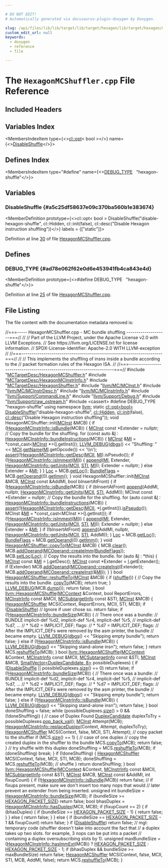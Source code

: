 ```yaml
---

# DO NOT EDIT!
# Automatically generated via docusaurus-plugin-doxygen by Doxygen.

slug: /api/files/lib/lib/target/lib/target/hexagon/lib/target/hexagon/mctargetdesc/hexagonmcshuffler-cpp
custom_edit_url: null
keywords:
  - doxygen
  - reference
  - file

---
```





# The `HexagonMCShuffler.cpp` File Reference

<DoxygenPage pluginConfig={pluginConfig}>



## Included Headers

<IncludesList>
<IncludesListItem
  filePath="MCTargetDesc/HexagonMCShuffler.h"
  permalink="/docs/api/files/lib/lib/target/lib/target/hexagon/lib/target/hexagon/mctargetdesc/hexagonmcshuffler-h"
  isLocal="true" />
<IncludesListItem
  filePath="MCTargetDesc/HexagonMCInstrInfo.h"
  permalink="/docs/api/files/lib/lib/target/lib/target/hexagon/lib/target/hexagon/mctargetdesc/hexagonmcinstrinfo-h"
  isLocal="true" />
<IncludesListItem
  filePath="MCTargetDesc/HexagonShuffler.h"
  permalink="/docs/api/files/lib/lib/target/lib/target/hexagon/lib/target/hexagon/mctargetdesc/hexagonshuffler-h"
  isLocal="true" />
<IncludesListItem
  filePath="llvm/MC/MCInst.h"
  permalink="/docs/api/files/include/include/llvm/include/llvm/mc/mcinst-h"
  isLocal="true" />
<IncludesListItem
  filePath="llvm/MC/MCInstrDesc.h"
  permalink="/docs/api/files/include/include/llvm/include/llvm/mc/mcinstrdesc-h"
  isLocal="true" />
<IncludesListItem
  filePath="llvm/MC/MCInstrInfo.h"
  permalink="/docs/api/files/include/include/llvm/include/llvm/mc/mcinstrinfo-h"
  isLocal="true" />
<IncludesListItem
  filePath="llvm/Support/CommandLine.h"
  permalink="/docs/api/files/include/include/llvm/include/llvm/support/commandline-h"
  isLocal="true" />
<IncludesListItem
  filePath="llvm/Support/Debug.h"
  permalink="/docs/api/files/include/include/llvm/include/llvm/support/debug-h"
  isLocal="true" />
<IncludesListItem
  filePath="llvm/Support/raw_ostream.h"
  permalink="/docs/api/files/include/include/llvm/include/llvm/support/raw-ostream-h"
  isLocal="true" />
<IncludesListItem
  filePath="cassert"
  permalink=""
  isLocal="false" />
</IncludesList>

## Variables Index

<MembersIndex>

<MembersIndexItem
  type={<><a href="/docs/api/classes/llvm/cl/opt">cl::opt</a>&lt; bool &gt;</>}
  name={<><a href="#a5c25df58637e09c370ba560b1e383674">DisableShuffle</a></>}>
</MembersIndexItem>

</MembersIndex>

## Defines Index

<MembersIndex>

<MembersIndexItem
  type="#define"
  name={<><a href="#ad78e062f62e0d6e453941fb4ca843e4d">DEBUG&#95;TYPE</a>&nbsp;&nbsp;&nbsp;&quot;hexagon-shuffle&quot;</>}>
</MembersIndexItem>

</MembersIndex>


<SectionDefinition>

## Variables

### DisableShuffle {#a5c25df58637e09c370ba560b1e383674}

<MemberDefinition
  prototype={<>cl::opt&lt; bool &gt; DisableShuffle(&quot;disable-hexagon-shuffle&quot;, cl::Hidden, cl::init(false), cl::desc(&quot;Disable Hexagon instruction shuffling&quot;))</>}
  labels = {["static"]}>

Definition at line <a href="#l00030">30</a> of file <a href="/docs/api/files/lib/lib/target/lib/target/hexagon/lib/target/hexagon/mctargetdesc/hexagonmcshuffler-cpp">HexagonMCShuffler.cpp</a>.
</MemberDefinition>

</SectionDefinition>

<SectionDefinition>

## Defines

### DEBUG&#95;TYPE {#ad78e062f62e0d6e453941fb4ca843e4d}

<MemberDefinition
  prototype={<>#define DEBUG&#95;TYPE&nbsp;&nbsp;&nbsp;&quot;hexagon-shuffle&quot;</>}>

Definition at line <a href="#l00025">25</a> of file <a href="/docs/api/files/lib/lib/target/lib/target/hexagon/lib/target/hexagon/mctargetdesc/hexagonmcshuffler-cpp">HexagonMCShuffler.cpp</a>.
</MemberDefinition>

</SectionDefinition>

## File Listing

The file content with the documentation metadata removed is:

<ProgramListing>

<Link id="l00001" /><CodeLine lineNumber="1"><Highlight kind="comment">//===----- HexagonMCShuffler.cpp - MC bundle shuffling --------------------===//</Highlight><Highlight kind="normal"></Highlight></CodeLine>
<Link id="l00002" /><CodeLine lineNumber="2"><Highlight kind="normal"></Highlight><Highlight kind="comment">//</Highlight><Highlight kind="normal"></Highlight></CodeLine>
<Link id="l00003" /><CodeLine lineNumber="3"><Highlight kind="normal"></Highlight><Highlight kind="comment">// Part of the LLVM Project, under the Apache License v2.0 with LLVM Exceptions.</Highlight><Highlight kind="normal"></Highlight></CodeLine>
<Link id="l00004" /><CodeLine lineNumber="4"><Highlight kind="normal"></Highlight><Highlight kind="comment">// See https://llvm.org/LICENSE.txt for license information.</Highlight><Highlight kind="normal"></Highlight></CodeLine>
<Link id="l00005" /><CodeLine lineNumber="5"><Highlight kind="normal"></Highlight><Highlight kind="comment">// SPDX-License-Identifier: Apache-2.0 WITH LLVM-exception</Highlight><Highlight kind="normal"></Highlight></CodeLine>
<Link id="l00006" /><CodeLine lineNumber="6"><Highlight kind="normal"></Highlight><Highlight kind="comment">//</Highlight><Highlight kind="normal"></Highlight></CodeLine>
<Link id="l00007" /><CodeLine lineNumber="7"><Highlight kind="normal"></Highlight><Highlight kind="comment">//===----------------------------------------------------------------------===//</Highlight><Highlight kind="normal"></Highlight></CodeLine>
<Link id="l00008" /><CodeLine lineNumber="8"><Highlight kind="normal"></Highlight><Highlight kind="comment">//</Highlight><Highlight kind="normal"></Highlight></CodeLine>
<Link id="l00009" /><CodeLine lineNumber="9"><Highlight kind="normal"></Highlight><Highlight kind="comment">// This implements the shuffling of insns inside a bundle according to the</Highlight><Highlight kind="normal"></Highlight></CodeLine>
<Link id="l00010" /><CodeLine lineNumber="10"><Highlight kind="normal"></Highlight><Highlight kind="comment">// packet formation rules of the Hexagon ISA.</Highlight><Highlight kind="normal"></Highlight></CodeLine>
<Link id="l00011" /><CodeLine lineNumber="11"><Highlight kind="normal"></Highlight><Highlight kind="comment">//</Highlight><Highlight kind="normal"></Highlight></CodeLine>
<Link id="l00012" /><CodeLine lineNumber="12"><Highlight kind="normal"></Highlight><Highlight kind="comment">//===----------------------------------------------------------------------===//</Highlight><Highlight kind="normal"></Highlight></CodeLine>
<Link id="l00013" /><CodeLine lineNumber="13"><Highlight kind="normal"></Highlight></CodeLine>
<Link id="l00014" /><CodeLine lineNumber="14"><Highlight kind="normal"></Highlight><Highlight kind="preprocessor">#include &quot;<a href="/docs/api/files/lib/lib/target/lib/target/hexagon/lib/target/hexagon/mctargetdesc/hexagonmcshuffler-h">MCTargetDesc/HexagonMCShuffler.h</a>&quot;</Highlight><Highlight kind="normal"></Highlight></CodeLine>
<Link id="l00015" /><CodeLine lineNumber="15"><Highlight kind="normal"></Highlight><Highlight kind="preprocessor">#include &quot;<a href="/docs/api/files/lib/lib/target/lib/target/hexagon/lib/target/hexagon/mctargetdesc/hexagonmcinstrinfo-h">MCTargetDesc/HexagonMCInstrInfo.h</a>&quot;</Highlight><Highlight kind="normal"></Highlight></CodeLine>
<Link id="l00016" /><CodeLine lineNumber="16"><Highlight kind="normal"></Highlight><Highlight kind="preprocessor">#include &quot;<a href="/docs/api/files/lib/lib/target/lib/target/hexagon/lib/target/hexagon/mctargetdesc/hexagonshuffler-h">MCTargetDesc/HexagonShuffler.h</a>&quot;</Highlight><Highlight kind="normal"></Highlight></CodeLine>
<Link id="l00017" /><CodeLine lineNumber="17"><Highlight kind="normal"></Highlight><Highlight kind="preprocessor">#include &quot;<a href="/docs/api/files/include/include/llvm/include/llvm/mc/mcinst-h">llvm/MC/MCInst.h</a>&quot;</Highlight><Highlight kind="normal"></Highlight></CodeLine>
<Link id="l00018" /><CodeLine lineNumber="18"><Highlight kind="normal"></Highlight><Highlight kind="preprocessor">#include &quot;<a href="/docs/api/files/include/include/llvm/include/llvm/mc/mcinstrdesc-h">llvm/MC/MCInstrDesc.h</a>&quot;</Highlight><Highlight kind="normal"></Highlight></CodeLine>
<Link id="l00019" /><CodeLine lineNumber="19"><Highlight kind="normal"></Highlight><Highlight kind="preprocessor">#include &quot;<a href="/docs/api/files/include/include/llvm/include/llvm/mc/mcinstrinfo-h">llvm/MC/MCInstrInfo.h</a>&quot;</Highlight><Highlight kind="normal"></Highlight></CodeLine>
<Link id="l00020" /><CodeLine lineNumber="20"><Highlight kind="normal"></Highlight><Highlight kind="preprocessor">#include &quot;<a href="/docs/api/files/include/include/llvm/include/llvm/support/commandline-h">llvm/Support/CommandLine.h</a>&quot;</Highlight><Highlight kind="normal"></Highlight></CodeLine>
<Link id="l00021" /><CodeLine lineNumber="21"><Highlight kind="normal"></Highlight><Highlight kind="preprocessor">#include &quot;<a href="/docs/api/files/include/include/llvm/include/llvm/support/debug-h">llvm/Support/Debug.h</a>&quot;</Highlight><Highlight kind="normal"></Highlight></CodeLine>
<Link id="l00022" /><CodeLine lineNumber="22"><Highlight kind="normal"></Highlight><Highlight kind="preprocessor">#include &quot;<a href="/docs/api/files/include/include/llvm/include/llvm/support/raw-ostream-h">llvm/Support/raw&#95;ostream.h</a>&quot;</Highlight><Highlight kind="normal"></Highlight></CodeLine>
<Link id="l00023" /><CodeLine lineNumber="23"><Highlight kind="normal"></Highlight><Highlight kind="preprocessor">#include &lt;cassert&gt;</Highlight><Highlight kind="normal"></Highlight></CodeLine>
<Link id="l00024" /><CodeLine lineNumber="24"><Highlight kind="normal"></Highlight></CodeLine>
<Link id="l00025" /><CodeLine lineNumber="25" lineLink="#ad78e062f62e0d6e453941fb4ca843e4d"><Highlight kind="normal"></Highlight><Highlight kind="preprocessor">#define DEBUG&#95;TYPE &quot;hexagon-shuffle&quot;</Highlight><Highlight kind="normal"></Highlight></CodeLine>
<Link id="l00026" /><CodeLine lineNumber="26"><Highlight kind="normal"></Highlight></CodeLine>
<Link id="l00027" /><CodeLine lineNumber="27"><Highlight kind="normal"></Highlight><Highlight kind="keyword">using namespace </Highlight><Highlight kind="normal"><a href="/docs/api/namespaces/llvm">llvm</a>;</Highlight></CodeLine>
<Link id="l00028" /><CodeLine lineNumber="28"><Highlight kind="normal"></Highlight></CodeLine>
<Link id="l00029" /><CodeLine lineNumber="29"><Highlight kind="normal"></Highlight><Highlight kind="keyword">static</Highlight><Highlight kind="normal"> <a href="/docs/api/classes/llvm/cl/opt">cl::opt&lt;bool&gt;</a></Highlight></CodeLine>
<Link id="l00030" /><CodeLine lineNumber="30" lineLink="#a5c25df58637e09c370ba560b1e383674"><Highlight kind="normal">    <a href="#a5c25df58637e09c370ba560b1e383674">DisableShuffle</a>(</Highlight><Highlight kind="stringliteral">&quot;disable-hexagon-shuffle&quot;</Highlight><Highlight kind="normal">, <a href="/docs/api/namespaces/llvm/cl/#a68075925a54790e71ca790e1d4f21a40a263ac008d8d31f13ce460395fc4cf7e6">cl::Hidden</a>, <a href="/docs/api/namespaces/llvm/cl/#ac12e6a8f3a1b511f0dee2ed6de0ae806">cl::init</a>(</Highlight><Highlight kind="keyword">false</Highlight><Highlight kind="normal">),</Highlight></CodeLine>
<Link id="l00031" /><CodeLine lineNumber="31"><Highlight kind="normal">                   <a href="/docs/api/structs/llvm/cl/desc">cl::desc</a>(</Highlight><Highlight kind="stringliteral">&quot;Disable Hexagon instruction shuffling&quot;</Highlight><Highlight kind="normal">));</Highlight></CodeLine>
<Link id="l00032" /><CodeLine lineNumber="32"><Highlight kind="normal"></Highlight></CodeLine>
<Link id="l00033" /><CodeLine lineNumber="33"><Highlight kind="normal"></Highlight><Highlight kind="keywordtype">void</Highlight><Highlight kind="normal"> HexagonMCShuffler::init(<a href="/docs/api/classes/llvm/mcinst">MCInst</a> &amp;MCB) &#123;</Highlight></CodeLine>
<Link id="l00034" /><CodeLine lineNumber="34"><Highlight kind="normal">  </Highlight><Highlight kind="keywordflow">if</Highlight><Highlight kind="normal"> (<a href="/docs/api/namespaces/llvm/hexagonmcinstrinfo/#a69d33e060c5b0bbfe0f8a2cbeb71f598">HexagonMCInstrInfo::isBundle</a>(MCB)) &#123;</Highlight></CodeLine>
<Link id="l00035" /><CodeLine lineNumber="35"><Highlight kind="normal">    <a href="/docs/api/classes/llvm/mcinst">MCInst</a> </Highlight><Highlight kind="keyword">const</Highlight><Highlight kind="normal"> &#42;Extender = </Highlight><Highlight kind="keyword">nullptr</Highlight><Highlight kind="normal">;</Highlight></CodeLine>
<Link id="l00036" /><CodeLine lineNumber="36"><Highlight kind="normal">    </Highlight><Highlight kind="comment">// Copy the bundle for the shuffling.</Highlight><Highlight kind="normal"></Highlight></CodeLine>
<Link id="l00037" /><CodeLine lineNumber="37"><Highlight kind="normal">    </Highlight><Highlight kind="keywordflow">for</Highlight><Highlight kind="normal"> (</Highlight><Highlight kind="keyword">const</Highlight><Highlight kind="normal"> </Highlight><Highlight kind="keyword">auto</Highlight><Highlight kind="normal"> &amp;<a href="/docs/api/files/lib/lib/support/md5-cpp/#ac0eafdc9ee161b71e7af98af736952fd">I</a> : <a href="/docs/api/namespaces/llvm/hexagonmcinstrinfo/#a607343a05725b53e0d5bd85a4a44586e">HexagonMCInstrInfo::bundleInstructions</a>(MCB)) &#123;</Highlight></CodeLine>
<Link id="l00038" /><CodeLine lineNumber="38"><Highlight kind="normal">      <a href="/docs/api/classes/llvm/mcinst">MCInst</a> &amp;<a href="/docs/api/files/lib/lib/codegen/lib/codegen/globalisel/irtranslator-cpp/#abe44dfdea65b4f7e11e0a608ab708b76">MI</a> = &#42;</Highlight><Highlight kind="keyword">const&#95;cast&lt;</Highlight><Highlight kind="normal"><a href="/docs/api/classes/llvm/mcinst">MCInst</a> &#42;</Highlight><Highlight kind="keyword">&gt;</Highlight><Highlight kind="normal">(<a href="/docs/api/files/lib/lib/support/md5-cpp/#ac0eafdc9ee161b71e7af98af736952fd">I</a>.getInst());</Highlight></CodeLine>
<Link id="l00039" /><CodeLine lineNumber="39"><Highlight kind="normal">      <a href="/docs/api/files/include/include/llvm/include/llvm/support/debug-h/#a196897517069dda1bdb549e24468f7d7">LLVM&#95;DEBUG</a>(<a href="/docs/api/namespaces/llvm/#a7c46c742c31be54870e2038048e6b391">dbgs</a>() &lt;&lt; </Highlight><Highlight kind="stringliteral">&quot;Shuffling: &quot;</Highlight><Highlight kind="normal"> &lt;&lt; <a href="/docs/api/classes/llvm/hexagonshuffler/#ac5472a417eff2e300c9e8f08bdee1297">MCII</a>.<a href="/docs/api/classes/llvm/mcinstrinfo/#abdbb44946a6951b5d90dd5313023156f">getName</a>(<a href="/docs/api/files/lib/lib/codegen/lib/codegen/globalisel/irtranslator-cpp/#abe44dfdea65b4f7e11e0a608ab708b76">MI</a>.getOpcode())</Highlight></CodeLine>
<Link id="l00040" /><CodeLine lineNumber="40"><Highlight kind="normal">                        &lt;&lt; </Highlight><Highlight kind="charliteral">&#39;\\n&#39;</Highlight><Highlight kind="normal">);</Highlight></CodeLine>
<Link id="l00041" /><CodeLine lineNumber="41"><Highlight kind="normal">      <a href="/docs/api/files/lib/lib/target/lib/target/amdgpu/silowercontrolflow-cpp/#a4868c5d81c5ccc98c47aeab6244346a0">assert</a>(!<a href="/docs/api/namespaces/llvm/hexagonmcinstrinfo/#a5d6d2c647044122707e6ebc1f62f7c67">HexagonMCInstrInfo::getDesc</a>(<a href="/docs/api/classes/llvm/hexagonshuffler/#ac5472a417eff2e300c9e8f08bdee1297">MCII</a>, <a href="/docs/api/files/lib/lib/codegen/lib/codegen/globalisel/irtranslator-cpp/#abe44dfdea65b4f7e11e0a608ab708b76">MI</a>).isPseudo());</Highlight></CodeLine>
<Link id="l00042" /><CodeLine lineNumber="42"><Highlight kind="normal"></Highlight></CodeLine>
<Link id="l00043" /><CodeLine lineNumber="43"><Highlight kind="normal">      </Highlight><Highlight kind="keywordflow">if</Highlight><Highlight kind="normal"> (!<a href="/docs/api/namespaces/llvm/hexagonmcinstrinfo/#a95c527167756007a3fb2ab49ec4b2c6d">HexagonMCInstrInfo::isImmext</a>(<a href="/docs/api/files/lib/lib/codegen/lib/codegen/globalisel/irtranslator-cpp/#abe44dfdea65b4f7e11e0a608ab708b76">MI</a>)) &#123;</Highlight></CodeLine>
<Link id="l00044" /><CodeLine lineNumber="44"><Highlight kind="normal">        <a href="/docs/api/classes/llvm/hexagonshuffler/#abcc1832a977723198b2dd224e9d65efa">append</a>(<a href="/docs/api/files/lib/lib/codegen/lib/codegen/globalisel/irtranslator-cpp/#abe44dfdea65b4f7e11e0a608ab708b76">MI</a>, Extender, <a href="/docs/api/namespaces/llvm/hexagonmcinstrinfo/#a9211aa0b9d52257601df75d2818dab7c">HexagonMCInstrInfo::getUnits</a>(<a href="/docs/api/classes/llvm/hexagonshuffler/#ac5472a417eff2e300c9e8f08bdee1297">MCII</a>, <a href="/docs/api/classes/llvm/hexagonshuffler/#ab93a83f6136cca7d527d21196676ccc4">STI</a>, <a href="/docs/api/files/lib/lib/codegen/lib/codegen/globalisel/irtranslator-cpp/#abe44dfdea65b4f7e11e0a608ab708b76">MI</a>));</Highlight></CodeLine>
<Link id="l00045" /><CodeLine lineNumber="45"><Highlight kind="normal">        Extender = </Highlight><Highlight kind="keyword">nullptr</Highlight><Highlight kind="normal">;</Highlight></CodeLine>
<Link id="l00046" /><CodeLine lineNumber="46"><Highlight kind="normal">      &#125; </Highlight><Highlight kind="keywordflow">else</Highlight><Highlight kind="normal"></Highlight></CodeLine>
<Link id="l00047" /><CodeLine lineNumber="47"><Highlight kind="normal">        Extender = &amp;<a href="/docs/api/files/lib/lib/codegen/lib/codegen/globalisel/irtranslator-cpp/#abe44dfdea65b4f7e11e0a608ab708b76">MI</a>;</Highlight></CodeLine>
<Link id="l00048" /><CodeLine lineNumber="48"><Highlight kind="normal">    &#125;</Highlight></CodeLine>
<Link id="l00049" /><CodeLine lineNumber="49"><Highlight kind="normal">  &#125;</Highlight></CodeLine>
<Link id="l00050" /><CodeLine lineNumber="50"><Highlight kind="normal"></Highlight></CodeLine>
<Link id="l00051" /><CodeLine lineNumber="51"><Highlight kind="normal">  <a href="/docs/api/classes/llvm/hexagonshuffler/#afb6e75791bd7cfb1b0b26c7a5cc20527">Loc</a> = MCB.<a href="/docs/api/classes/llvm/mcinst/#a40c7fb73978096ed317dd71fb8a84cf4">getLoc</a>();</Highlight></CodeLine>
<Link id="l00052" /><CodeLine lineNumber="52"><Highlight kind="normal">  <a href="/docs/api/classes/llvm/hexagonshuffler/#aa287ac3a1615e464dacff4aba682d34f">BundleFlags</a> = MCB.<a href="/docs/api/classes/llvm/mcinst/#aef5de3ac30fe221c5b4e702574ab46a9">getOperand</a>(0).<a href="/docs/api/classes/llvm/mcoperand/#a4509c43893edc940979f690c468664c1">getImm</a>();</Highlight></CodeLine>
<Link id="l00053" /><CodeLine lineNumber="53"><Highlight kind="normal">&#125;</Highlight></CodeLine>
<Link id="l00054" /><CodeLine lineNumber="54"><Highlight kind="normal"></Highlight></CodeLine>
<Link id="l00055" /><CodeLine lineNumber="55"><Highlight kind="normal"></Highlight><Highlight kind="keywordtype">void</Highlight><Highlight kind="normal"> HexagonMCShuffler::init(<a href="/docs/api/classes/llvm/mcinst">MCInst</a> &amp;MCB, <a href="/docs/api/classes/llvm/mcinst">MCInst</a> </Highlight><Highlight kind="keyword">const</Highlight><Highlight kind="normal"> &amp;AddMI,</Highlight></CodeLine>
<Link id="l00056" /><CodeLine lineNumber="56"><Highlight kind="normal">                             </Highlight><Highlight kind="keywordtype">bool</Highlight><Highlight kind="normal"> bInsertAtFront) &#123;</Highlight></CodeLine>
<Link id="l00057" /><CodeLine lineNumber="57"><Highlight kind="normal">  </Highlight><Highlight kind="keywordflow">if</Highlight><Highlight kind="normal"> (<a href="/docs/api/namespaces/llvm/hexagonmcinstrinfo/#a69d33e060c5b0bbfe0f8a2cbeb71f598">HexagonMCInstrInfo::isBundle</a>(MCB)) &#123;</Highlight></CodeLine>
<Link id="l00058" /><CodeLine lineNumber="58"><Highlight kind="normal">    </Highlight><Highlight kind="keywordflow">if</Highlight><Highlight kind="normal"> (bInsertAtFront)</Highlight></CodeLine>
<Link id="l00059" /><CodeLine lineNumber="59"><Highlight kind="normal">      <a href="/docs/api/classes/llvm/hexagonshuffler/#abcc1832a977723198b2dd224e9d65efa">append</a>(AddMI, </Highlight><Highlight kind="keyword">nullptr</Highlight><Highlight kind="normal">, <a href="/docs/api/namespaces/llvm/hexagonmcinstrinfo/#a9211aa0b9d52257601df75d2818dab7c">HexagonMCInstrInfo::getUnits</a>(<a href="/docs/api/classes/llvm/hexagonshuffler/#ac5472a417eff2e300c9e8f08bdee1297">MCII</a>, <a href="/docs/api/classes/llvm/hexagonshuffler/#ab93a83f6136cca7d527d21196676ccc4">STI</a>, AddMI));</Highlight></CodeLine>
<Link id="l00060" /><CodeLine lineNumber="60"><Highlight kind="normal">    MCInst </Highlight><Highlight kind="keyword">const</Highlight><Highlight kind="normal"> &#42;Extender = </Highlight><Highlight kind="keyword">nullptr</Highlight><Highlight kind="normal">;</Highlight></CodeLine>
<Link id="l00061" /><CodeLine lineNumber="61"><Highlight kind="normal">    </Highlight><Highlight kind="comment">// Copy the bundle for the shuffling.</Highlight><Highlight kind="normal"></Highlight></CodeLine>
<Link id="l00062" /><CodeLine lineNumber="62"><Highlight kind="normal">    </Highlight><Highlight kind="keywordflow">for</Highlight><Highlight kind="normal"> (</Highlight><Highlight kind="keyword">auto</Highlight><Highlight kind="normal"> </Highlight><Highlight kind="keyword">const</Highlight><Highlight kind="normal"> &amp;<a href="/docs/api/files/lib/lib/support/md5-cpp/#ac0eafdc9ee161b71e7af98af736952fd">I</a> : <a href="/docs/api/namespaces/llvm/hexagonmcinstrinfo/#a607343a05725b53e0d5bd85a4a44586e">HexagonMCInstrInfo::bundleInstructions</a>(MCB)) &#123;</Highlight></CodeLine>
<Link id="l00063" /><CodeLine lineNumber="63"><Highlight kind="normal">      <a href="/docs/api/files/lib/lib/target/lib/target/amdgpu/silowercontrolflow-cpp/#a4868c5d81c5ccc98c47aeab6244346a0">assert</a>(!<a href="/docs/api/namespaces/llvm/hexagonmcinstrinfo/#a5d6d2c647044122707e6ebc1f62f7c67">HexagonMCInstrInfo::getDesc</a>(<a href="/docs/api/classes/llvm/hexagonshuffler/#ac5472a417eff2e300c9e8f08bdee1297">MCII</a>, &#42;<a href="/docs/api/files/lib/lib/support/md5-cpp/#ac0eafdc9ee161b71e7af98af736952fd">I</a>.getInst()).<a href="/docs/api/classes/llvm/mcinstrdesc/#afa2cee6d743bcfb8946e6dcc4a6cc443">isPseudo</a>());</Highlight></CodeLine>
<Link id="l00064" /><CodeLine lineNumber="64"><Highlight kind="normal">      MCInst &amp;<a href="/docs/api/files/lib/lib/codegen/lib/codegen/globalisel/irtranslator-cpp/#abe44dfdea65b4f7e11e0a608ab708b76">MI</a> = &#42;</Highlight><Highlight kind="keyword">const&#95;cast&lt;</Highlight><Highlight kind="normal">MCInst &#42;</Highlight><Highlight kind="keyword">&gt;</Highlight><Highlight kind="normal">(<a href="/docs/api/files/lib/lib/support/md5-cpp/#ac0eafdc9ee161b71e7af98af736952fd">I</a>.getInst());</Highlight></CodeLine>
<Link id="l00065" /><CodeLine lineNumber="65"><Highlight kind="normal">      </Highlight><Highlight kind="keywordflow">if</Highlight><Highlight kind="normal"> (!<a href="/docs/api/namespaces/llvm/hexagonmcinstrinfo/#a95c527167756007a3fb2ab49ec4b2c6d">HexagonMCInstrInfo::isImmext</a>(<a href="/docs/api/files/lib/lib/codegen/lib/codegen/globalisel/irtranslator-cpp/#abe44dfdea65b4f7e11e0a608ab708b76">MI</a>)) &#123;</Highlight></CodeLine>
<Link id="l00066" /><CodeLine lineNumber="66"><Highlight kind="normal">        <a href="/docs/api/classes/llvm/hexagonshuffler/#abcc1832a977723198b2dd224e9d65efa">append</a>(<a href="/docs/api/files/lib/lib/codegen/lib/codegen/globalisel/irtranslator-cpp/#abe44dfdea65b4f7e11e0a608ab708b76">MI</a>, Extender, <a href="/docs/api/namespaces/llvm/hexagonmcinstrinfo/#a9211aa0b9d52257601df75d2818dab7c">HexagonMCInstrInfo::getUnits</a>(<a href="/docs/api/classes/llvm/hexagonshuffler/#ac5472a417eff2e300c9e8f08bdee1297">MCII</a>, <a href="/docs/api/classes/llvm/hexagonshuffler/#ab93a83f6136cca7d527d21196676ccc4">STI</a>, <a href="/docs/api/files/lib/lib/codegen/lib/codegen/globalisel/irtranslator-cpp/#abe44dfdea65b4f7e11e0a608ab708b76">MI</a>));</Highlight></CodeLine>
<Link id="l00067" /><CodeLine lineNumber="67"><Highlight kind="normal">        Extender = </Highlight><Highlight kind="keyword">nullptr</Highlight><Highlight kind="normal">;</Highlight></CodeLine>
<Link id="l00068" /><CodeLine lineNumber="68"><Highlight kind="normal">      &#125; </Highlight><Highlight kind="keywordflow">else</Highlight><Highlight kind="normal"></Highlight></CodeLine>
<Link id="l00069" /><CodeLine lineNumber="69"><Highlight kind="normal">        Extender = &amp;<a href="/docs/api/files/lib/lib/codegen/lib/codegen/globalisel/irtranslator-cpp/#abe44dfdea65b4f7e11e0a608ab708b76">MI</a>;</Highlight></CodeLine>
<Link id="l00070" /><CodeLine lineNumber="70"><Highlight kind="normal">    &#125;</Highlight></CodeLine>
<Link id="l00071" /><CodeLine lineNumber="71"><Highlight kind="normal">    </Highlight><Highlight kind="keywordflow">if</Highlight><Highlight kind="normal"> (!bInsertAtFront)</Highlight></CodeLine>
<Link id="l00072" /><CodeLine lineNumber="72"><Highlight kind="normal">      <a href="/docs/api/classes/llvm/hexagonshuffler/#abcc1832a977723198b2dd224e9d65efa">append</a>(AddMI, </Highlight><Highlight kind="keyword">nullptr</Highlight><Highlight kind="normal">, <a href="/docs/api/namespaces/llvm/hexagonmcinstrinfo/#a9211aa0b9d52257601df75d2818dab7c">HexagonMCInstrInfo::getUnits</a>(<a href="/docs/api/classes/llvm/hexagonshuffler/#ac5472a417eff2e300c9e8f08bdee1297">MCII</a>, <a href="/docs/api/classes/llvm/hexagonshuffler/#ab93a83f6136cca7d527d21196676ccc4">STI</a>, AddMI));</Highlight></CodeLine>
<Link id="l00073" /><CodeLine lineNumber="73"><Highlight kind="normal">  &#125;</Highlight></CodeLine>
<Link id="l00074" /><CodeLine lineNumber="74"><Highlight kind="normal"></Highlight></CodeLine>
<Link id="l00075" /><CodeLine lineNumber="75"><Highlight kind="normal">  <a href="/docs/api/classes/llvm/hexagonshuffler/#afb6e75791bd7cfb1b0b26c7a5cc20527">Loc</a> = MCB.<a href="/docs/api/classes/llvm/mcinst/#a40c7fb73978096ed317dd71fb8a84cf4">getLoc</a>();</Highlight></CodeLine>
<Link id="l00076" /><CodeLine lineNumber="76"><Highlight kind="normal">  <a href="/docs/api/classes/llvm/hexagonshuffler/#aa287ac3a1615e464dacff4aba682d34f">BundleFlags</a> = MCB.<a href="/docs/api/classes/llvm/mcinst/#aef5de3ac30fe221c5b4e702574ab46a9">getOperand</a>(0).<a href="/docs/api/classes/llvm/mcoperand/#a4509c43893edc940979f690c468664c1">getImm</a>();</Highlight></CodeLine>
<Link id="l00077" /><CodeLine lineNumber="77"><Highlight kind="normal">&#125;</Highlight></CodeLine>
<Link id="l00078" /><CodeLine lineNumber="78"><Highlight kind="normal"></Highlight></CodeLine>
<Link id="l00079" /><CodeLine lineNumber="79" lineLink="/docs/api/classes/llvm/hexagonmcshuffler/#ad7107b9902252656400f8760c3d657dd"><Highlight kind="normal"></Highlight><Highlight kind="keywordtype">void</Highlight><Highlight kind="normal"> <a href="/docs/api/classes/llvm/hexagonmcshuffler/#ad7107b9902252656400f8760c3d657dd">HexagonMCShuffler::copyTo</a>(<a href="/docs/api/classes/llvm/mcinst">MCInst</a> &amp;MCB) &#123;</Highlight></CodeLine>
<Link id="l00080" /><CodeLine lineNumber="80"><Highlight kind="normal">  MCB.<a href="/docs/api/classes/llvm/mcinst/#aecd4e9369c30b88c8e528489f69e0c8e">clear</a>();</Highlight></CodeLine>
<Link id="l00081" /><CodeLine lineNumber="81"><Highlight kind="normal">  MCB.<a href="/docs/api/classes/llvm/mcinst/#ad5a79c04398dc86a3acfe7f8713216eb">addOperand</a>(<a href="/docs/api/classes/llvm/mcoperand/#a595e70d3c4ee2ed95ece67a1957167a4">MCOperand::createImm</a>(<a href="/docs/api/classes/llvm/hexagonshuffler/#aa287ac3a1615e464dacff4aba682d34f">BundleFlags</a>));</Highlight></CodeLine>
<Link id="l00082" /><CodeLine lineNumber="82"><Highlight kind="normal">  MCB.<a href="/docs/api/classes/llvm/mcinst/#a580e2a6e8a248c5a4a814c03186e9241">setLoc</a>(<a href="/docs/api/classes/llvm/hexagonshuffler/#afb6e75791bd7cfb1b0b26c7a5cc20527">Loc</a>);</Highlight></CodeLine>
<Link id="l00083" /><CodeLine lineNumber="83"><Highlight kind="normal">  </Highlight><Highlight kind="comment">// Copy the results into the bundle.</Highlight><Highlight kind="normal"></Highlight></CodeLine>
<Link id="l00084" /><CodeLine lineNumber="84"><Highlight kind="normal">  </Highlight><Highlight kind="keywordflow">for</Highlight><Highlight kind="normal"> (</Highlight><Highlight kind="keyword">auto</Highlight><Highlight kind="normal"> &amp;<a href="/docs/api/files/lib/lib/support/md5-cpp/#ac0eafdc9ee161b71e7af98af736952fd">I</a> : &#42;</Highlight><Highlight kind="keyword">this</Highlight><Highlight kind="normal">) &#123;</Highlight></CodeLine>
<Link id="l00085" /><CodeLine lineNumber="85"><Highlight kind="normal">    <a href="/docs/api/classes/llvm/mcinst">MCInst</a> </Highlight><Highlight kind="keyword">const</Highlight><Highlight kind="normal"> &amp;<a href="/docs/api/files/lib/lib/codegen/lib/codegen/globalisel/irtranslator-cpp/#abe44dfdea65b4f7e11e0a608ab708b76">MI</a> = <a href="/docs/api/files/lib/lib/support/md5-cpp/#ac0eafdc9ee161b71e7af98af736952fd">I</a>.getDesc();</Highlight></CodeLine>
<Link id="l00086" /><CodeLine lineNumber="86"><Highlight kind="normal">    <a href="/docs/api/classes/llvm/mcinst">MCInst</a> </Highlight><Highlight kind="keyword">const</Highlight><Highlight kind="normal"> &#42;Extender = <a href="/docs/api/files/lib/lib/support/md5-cpp/#ac0eafdc9ee161b71e7af98af736952fd">I</a>.getExtender();</Highlight></CodeLine>
<Link id="l00087" /><CodeLine lineNumber="87"><Highlight kind="normal">    </Highlight><Highlight kind="keywordflow">if</Highlight><Highlight kind="normal"> (Extender)</Highlight></CodeLine>
<Link id="l00088" /><CodeLine lineNumber="88"><Highlight kind="normal">      MCB.<a href="/docs/api/classes/llvm/mcinst/#ad5a79c04398dc86a3acfe7f8713216eb">addOperand</a>(<a href="/docs/api/classes/llvm/mcoperand/#ae86bea5bf6fe3c0a2a9f09f5fdc4a310">MCOperand::createInst</a>(Extender));</Highlight></CodeLine>
<Link id="l00089" /><CodeLine lineNumber="89"><Highlight kind="normal">    MCB.<a href="/docs/api/classes/llvm/mcinst/#ad5a79c04398dc86a3acfe7f8713216eb">addOperand</a>(<a href="/docs/api/classes/llvm/mcoperand/#ae86bea5bf6fe3c0a2a9f09f5fdc4a310">MCOperand::createInst</a>(&amp;<a href="/docs/api/files/lib/lib/codegen/lib/codegen/globalisel/irtranslator-cpp/#abe44dfdea65b4f7e11e0a608ab708b76">MI</a>));</Highlight></CodeLine>
<Link id="l00090" /><CodeLine lineNumber="90"><Highlight kind="normal">  &#125;</Highlight></CodeLine>
<Link id="l00091" /><CodeLine lineNumber="91"><Highlight kind="normal">&#125;</Highlight></CodeLine>
<Link id="l00092" /><CodeLine lineNumber="92"><Highlight kind="normal"></Highlight></CodeLine>
<Link id="l00093" /><CodeLine lineNumber="93" lineLink="/docs/api/classes/llvm/hexagonmcshuffler/#a7acb90dc32e0d7297b6264ab4d25c348"><Highlight kind="normal"></Highlight><Highlight kind="keywordtype">bool</Highlight><Highlight kind="normal"> <a href="/docs/api/classes/llvm/hexagonmcshuffler/#a7acb90dc32e0d7297b6264ab4d25c348">HexagonMCShuffler::reshuffleTo</a>(<a href="/docs/api/classes/llvm/mcinst">MCInst</a> &amp;MCB) &#123;</Highlight></CodeLine>
<Link id="l00094" /><CodeLine lineNumber="94"><Highlight kind="normal">  </Highlight><Highlight kind="keywordflow">if</Highlight><Highlight kind="normal"> (<a href="/docs/api/classes/llvm/hexagonshuffler/#a572425344ad3846264384af43858a5e1">shuffle</a>()) &#123;</Highlight></CodeLine>
<Link id="l00095" /><CodeLine lineNumber="95"><Highlight kind="normal">    </Highlight><Highlight kind="comment">// Copy the results into the bundle.</Highlight><Highlight kind="normal"></Highlight></CodeLine>
<Link id="l00096" /><CodeLine lineNumber="96"><Highlight kind="normal">    <a href="/docs/api/classes/llvm/hexagonmcshuffler/#ad7107b9902252656400f8760c3d657dd">copyTo</a>(MCB);</Highlight></CodeLine>
<Link id="l00097" /><CodeLine lineNumber="97"><Highlight kind="normal">    </Highlight><Highlight kind="keywordflow">return</Highlight><Highlight kind="normal"> </Highlight><Highlight kind="keyword">true</Highlight><Highlight kind="normal">;</Highlight></CodeLine>
<Link id="l00098" /><CodeLine lineNumber="98"><Highlight kind="normal">  &#125;</Highlight></CodeLine>
<Link id="l00099" /><CodeLine lineNumber="99"><Highlight kind="normal">  <a href="/docs/api/files/include/include/llvm/include/llvm/support/debug-h/#a196897517069dda1bdb549e24468f7d7">LLVM&#95;DEBUG</a>(MCB.<a href="/docs/api/classes/llvm/mcinst/#ab8aa6b74c6bb82576347afb756807f20">dump</a>());</Highlight></CodeLine>
<Link id="l00100" /><CodeLine lineNumber="100"><Highlight kind="normal">  </Highlight><Highlight kind="keywordflow">return</Highlight><Highlight kind="normal"> </Highlight><Highlight kind="keyword">false</Highlight><Highlight kind="normal">;</Highlight></CodeLine>
<Link id="l00101" /><CodeLine lineNumber="101"><Highlight kind="normal">&#125;</Highlight></CodeLine>
<Link id="l00102" /><CodeLine lineNumber="102"><Highlight kind="normal"></Highlight></CodeLine>
<Link id="l00103" /><CodeLine lineNumber="103" lineLink="/docs/api/namespaces/llvm/#a2e62b46a3eb52ccf356ac99f8ebb3c06"><Highlight kind="normal"></Highlight><Highlight kind="keywordtype">bool</Highlight><Highlight kind="normal"> <a href="/docs/api/namespaces/llvm/#a2e62b46a3eb52ccf356ac99f8ebb3c06">llvm::HexagonMCShuffle</a>(<a href="/docs/api/classes/llvm/mccontext">MCContext</a> &amp;Context, </Highlight><Highlight kind="keywordtype">bool</Highlight><Highlight kind="normal"> ReportErrors,</Highlight></CodeLine>
<Link id="l00104" /><CodeLine lineNumber="104"><Highlight kind="normal">                            <a href="/docs/api/classes/llvm/mcinstrinfo">MCInstrInfo</a> </Highlight><Highlight kind="keyword">const</Highlight><Highlight kind="normal"> &amp;MCII, <a href="/docs/api/classes/llvm/mcsubtargetinfo">MCSubtargetInfo</a> </Highlight><Highlight kind="keyword">const</Highlight><Highlight kind="normal"> &amp;STI,</Highlight></CodeLine>
<Link id="l00105" /><CodeLine lineNumber="105"><Highlight kind="normal">                            <a href="/docs/api/classes/llvm/mcinst">MCInst</a> &amp;MCB) &#123;</Highlight></CodeLine>
<Link id="l00106" /><CodeLine lineNumber="106"><Highlight kind="normal">  <a href="/docs/api/classes/llvm/hexagonmcshuffler">HexagonMCShuffler</a> MCS(Context, ReportErrors, MCII, STI, MCB);</Highlight></CodeLine>
<Link id="l00107" /><CodeLine lineNumber="107"><Highlight kind="normal"></Highlight></CodeLine>
<Link id="l00108" /><CodeLine lineNumber="108"><Highlight kind="normal">  </Highlight><Highlight kind="keywordflow">if</Highlight><Highlight kind="normal"> (<a href="#a5c25df58637e09c370ba560b1e383674">DisableShuffle</a>)</Highlight></CodeLine>
<Link id="l00109" /><CodeLine lineNumber="109"><Highlight kind="normal">    </Highlight><Highlight kind="comment">// Ignore if user chose so.</Highlight><Highlight kind="normal"></Highlight></CodeLine>
<Link id="l00110" /><CodeLine lineNumber="110"><Highlight kind="normal">    </Highlight><Highlight kind="keywordflow">return</Highlight><Highlight kind="normal"> </Highlight><Highlight kind="keyword">false</Highlight><Highlight kind="normal">;</Highlight></CodeLine>
<Link id="l00111" /><CodeLine lineNumber="111"><Highlight kind="normal"></Highlight></CodeLine>
<Link id="l00112" /><CodeLine lineNumber="112"><Highlight kind="normal">  </Highlight><Highlight kind="keywordflow">if</Highlight><Highlight kind="normal"> (!<a href="/docs/api/namespaces/llvm/hexagonmcinstrinfo/#a246da06f2e49f678663ae6e21bedffb3">HexagonMCInstrInfo::bundleSize</a>(MCB)) &#123;</Highlight></CodeLine>
<Link id="l00113" /><CodeLine lineNumber="113"><Highlight kind="normal">    </Highlight><Highlight kind="comment">// There once was a bundle:</Highlight><Highlight kind="normal"></Highlight></CodeLine>
<Link id="l00114" /><CodeLine lineNumber="114"><Highlight kind="normal">    </Highlight><Highlight kind="comment">//    BUNDLE implicit-def %d2, implicit-def %r4, implicit-def %r5,</Highlight><Highlight kind="normal"></Highlight></CodeLine>
<Link id="l00115" /><CodeLine lineNumber="115"><Highlight kind="normal">    </Highlight><Highlight kind="comment">//    implicit-def %d7, ...</Highlight><Highlight kind="normal"></Highlight></CodeLine>
<Link id="l00116" /><CodeLine lineNumber="116"><Highlight kind="normal">    </Highlight><Highlight kind="comment">//      &#42; %d2 = IMPLICIT&#95;DEF; flags:</Highlight><Highlight kind="normal"></Highlight></CodeLine>
<Link id="l00117" /><CodeLine lineNumber="117"><Highlight kind="normal">    </Highlight><Highlight kind="comment">//      &#42; %d7 = IMPLICIT&#95;DEF; flags:</Highlight><Highlight kind="normal"></Highlight></CodeLine>
<Link id="l00118" /><CodeLine lineNumber="118"><Highlight kind="normal">    </Highlight><Highlight kind="comment">// After the IMPLICIT&#95;DEFs were removed by the asm printer, the bundle</Highlight><Highlight kind="normal"></Highlight></CodeLine>
<Link id="l00119" /><CodeLine lineNumber="119"><Highlight kind="normal">    </Highlight><Highlight kind="comment">// became empty.</Highlight><Highlight kind="normal"></Highlight></CodeLine>
<Link id="l00120" /><CodeLine lineNumber="120"><Highlight kind="normal">    <a href="/docs/api/files/include/include/llvm/include/llvm/support/debug-h/#a196897517069dda1bdb549e24468f7d7">LLVM&#95;DEBUG</a>(<a href="/docs/api/namespaces/llvm/#a7c46c742c31be54870e2038048e6b391">dbgs</a>() &lt;&lt; </Highlight><Highlight kind="stringliteral">&quot;Skipping empty bundle&quot;</Highlight><Highlight kind="normal">);</Highlight></CodeLine>
<Link id="l00121" /><CodeLine lineNumber="121"><Highlight kind="normal">    </Highlight><Highlight kind="keywordflow">return</Highlight><Highlight kind="normal"> </Highlight><Highlight kind="keyword">false</Highlight><Highlight kind="normal">;</Highlight></CodeLine>
<Link id="l00122" /><CodeLine lineNumber="122"><Highlight kind="normal">  &#125; </Highlight><Highlight kind="keywordflow">else</Highlight><Highlight kind="normal"> </Highlight><Highlight kind="keywordflow">if</Highlight><Highlight kind="normal"> (!<a href="/docs/api/namespaces/llvm/hexagonmcinstrinfo/#a69d33e060c5b0bbfe0f8a2cbeb71f598">HexagonMCInstrInfo::isBundle</a>(MCB)) &#123;</Highlight></CodeLine>
<Link id="l00123" /><CodeLine lineNumber="123"><Highlight kind="normal">    <a href="/docs/api/files/include/include/llvm/include/llvm/support/debug-h/#a196897517069dda1bdb549e24468f7d7">LLVM&#95;DEBUG</a>(<a href="/docs/api/namespaces/llvm/#a7c46c742c31be54870e2038048e6b391">dbgs</a>() &lt;&lt; </Highlight><Highlight kind="stringliteral">&quot;Skipping stand-alone insn&quot;</Highlight><Highlight kind="normal">);</Highlight></CodeLine>
<Link id="l00124" /><CodeLine lineNumber="124"><Highlight kind="normal">    </Highlight><Highlight kind="keywordflow">return</Highlight><Highlight kind="normal"> </Highlight><Highlight kind="keyword">false</Highlight><Highlight kind="normal">;</Highlight></CodeLine>
<Link id="l00125" /><CodeLine lineNumber="125"><Highlight kind="normal">  &#125;</Highlight></CodeLine>
<Link id="l00126" /><CodeLine lineNumber="126"><Highlight kind="normal"></Highlight></CodeLine>
<Link id="l00127" /><CodeLine lineNumber="127"><Highlight kind="normal">  </Highlight><Highlight kind="keywordflow">return</Highlight><Highlight kind="normal"> MCS.<a href="/docs/api/classes/llvm/hexagonmcshuffler/#a7acb90dc32e0d7297b6264ab4d25c348">reshuffleTo</a>(MCB);</Highlight></CodeLine>
<Link id="l00128" /><CodeLine lineNumber="128"><Highlight kind="normal">&#125;</Highlight></CodeLine>
<Link id="l00129" /><CodeLine lineNumber="129"><Highlight kind="normal"></Highlight></CodeLine>
<Link id="l00130" /><CodeLine lineNumber="130" lineLink="/docs/api/namespaces/llvm/#a7e6dfe0eaf6d1b1720be0390c764cdbd"><Highlight kind="normal"></Highlight><Highlight kind="keywordtype">bool</Highlight><Highlight kind="normal"> <a href="/docs/api/namespaces/llvm/#a2e62b46a3eb52ccf356ac99f8ebb3c06">llvm::HexagonMCShuffle</a>(<a href="/docs/api/classes/llvm/mccontext">MCContext</a> &amp;Context, <a href="/docs/api/classes/llvm/mcinstrinfo">MCInstrInfo</a> </Highlight><Highlight kind="keyword">const</Highlight><Highlight kind="normal"> &amp;MCII,</Highlight></CodeLine>
<Link id="l00131" /><CodeLine lineNumber="131"><Highlight kind="normal">                            <a href="/docs/api/classes/llvm/mcsubtargetinfo">MCSubtargetInfo</a> </Highlight><Highlight kind="keyword">const</Highlight><Highlight kind="normal"> &amp;STI, <a href="/docs/api/classes/llvm/mcinst">MCInst</a> &amp;MCB,</Highlight></CodeLine>
<Link id="l00132" /><CodeLine lineNumber="132"><Highlight kind="normal">                            <a href="/docs/api/classes/llvm/smallvector">SmallVector&lt;DuplexCandidate, 8&gt;</a> possibleDuplexes) &#123;</Highlight></CodeLine>
<Link id="l00133" /><CodeLine lineNumber="133"><Highlight kind="normal"></Highlight></CodeLine>
<Link id="l00134" /><CodeLine lineNumber="134"><Highlight kind="normal">  </Highlight><Highlight kind="keywordflow">if</Highlight><Highlight kind="normal"> (<a href="#a5c25df58637e09c370ba560b1e383674">DisableShuffle</a> || possibleDuplexes.<a href="/docs/api/classes/llvm/smallvectortemplatecommon/#a1c479a8c434377c2b8cb056bdfdfc201">size</a>() == 0)</Highlight></CodeLine>
<Link id="l00135" /><CodeLine lineNumber="135"><Highlight kind="normal">    </Highlight><Highlight kind="keywordflow">return</Highlight><Highlight kind="normal"> </Highlight><Highlight kind="keyword">false</Highlight><Highlight kind="normal">;</Highlight></CodeLine>
<Link id="l00136" /><CodeLine lineNumber="136"><Highlight kind="normal"></Highlight></CodeLine>
<Link id="l00137" /><CodeLine lineNumber="137"><Highlight kind="normal">  </Highlight><Highlight kind="keywordflow">if</Highlight><Highlight kind="normal"> (!<a href="/docs/api/namespaces/llvm/hexagonmcinstrinfo/#a246da06f2e49f678663ae6e21bedffb3">HexagonMCInstrInfo::bundleSize</a>(MCB)) &#123;</Highlight></CodeLine>
<Link id="l00138" /><CodeLine lineNumber="138"><Highlight kind="normal">    </Highlight><Highlight kind="comment">// There once was a bundle:</Highlight><Highlight kind="normal"></Highlight></CodeLine>
<Link id="l00139" /><CodeLine lineNumber="139"><Highlight kind="normal">    </Highlight><Highlight kind="comment">//    BUNDLE implicit-def %d2, implicit-def %r4, implicit-def %r5,</Highlight><Highlight kind="normal"></Highlight></CodeLine>
<Link id="l00140" /><CodeLine lineNumber="140"><Highlight kind="normal">    </Highlight><Highlight kind="comment">//    implicit-def %d7, ...</Highlight><Highlight kind="normal"></Highlight></CodeLine>
<Link id="l00141" /><CodeLine lineNumber="141"><Highlight kind="normal">    </Highlight><Highlight kind="comment">//      &#42; %d2 = IMPLICIT&#95;DEF; flags:</Highlight><Highlight kind="normal"></Highlight></CodeLine>
<Link id="l00142" /><CodeLine lineNumber="142"><Highlight kind="normal">    </Highlight><Highlight kind="comment">//      &#42; %d7 = IMPLICIT&#95;DEF; flags:</Highlight><Highlight kind="normal"></Highlight></CodeLine>
<Link id="l00143" /><CodeLine lineNumber="143"><Highlight kind="normal">    </Highlight><Highlight kind="comment">// After the IMPLICIT&#95;DEFs were removed by the asm printer, the bundle</Highlight><Highlight kind="normal"></Highlight></CodeLine>
<Link id="l00144" /><CodeLine lineNumber="144"><Highlight kind="normal">    </Highlight><Highlight kind="comment">// became empty.</Highlight><Highlight kind="normal"></Highlight></CodeLine>
<Link id="l00145" /><CodeLine lineNumber="145"><Highlight kind="normal">    <a href="/docs/api/files/include/include/llvm/include/llvm/support/debug-h/#a196897517069dda1bdb549e24468f7d7">LLVM&#95;DEBUG</a>(<a href="/docs/api/namespaces/llvm/#a7c46c742c31be54870e2038048e6b391">dbgs</a>() &lt;&lt; </Highlight><Highlight kind="stringliteral">&quot;Skipping empty bundle&quot;</Highlight><Highlight kind="normal">);</Highlight></CodeLine>
<Link id="l00146" /><CodeLine lineNumber="146"><Highlight kind="normal">    </Highlight><Highlight kind="keywordflow">return</Highlight><Highlight kind="normal"> </Highlight><Highlight kind="keyword">false</Highlight><Highlight kind="normal">;</Highlight></CodeLine>
<Link id="l00147" /><CodeLine lineNumber="147"><Highlight kind="normal">  &#125; </Highlight><Highlight kind="keywordflow">else</Highlight><Highlight kind="normal"> </Highlight><Highlight kind="keywordflow">if</Highlight><Highlight kind="normal"> (!<a href="/docs/api/namespaces/llvm/hexagonmcinstrinfo/#a69d33e060c5b0bbfe0f8a2cbeb71f598">HexagonMCInstrInfo::isBundle</a>(MCB)) &#123;</Highlight></CodeLine>
<Link id="l00148" /><CodeLine lineNumber="148"><Highlight kind="normal">    <a href="/docs/api/files/include/include/llvm/include/llvm/support/debug-h/#a196897517069dda1bdb549e24468f7d7">LLVM&#95;DEBUG</a>(<a href="/docs/api/namespaces/llvm/#a7c46c742c31be54870e2038048e6b391">dbgs</a>() &lt;&lt; </Highlight><Highlight kind="stringliteral">&quot;Skipping stand-alone insn&quot;</Highlight><Highlight kind="normal">);</Highlight></CodeLine>
<Link id="l00149" /><CodeLine lineNumber="149"><Highlight kind="normal">    </Highlight><Highlight kind="keywordflow">return</Highlight><Highlight kind="normal"> </Highlight><Highlight kind="keyword">false</Highlight><Highlight kind="normal">;</Highlight></CodeLine>
<Link id="l00150" /><CodeLine lineNumber="150"><Highlight kind="normal">  &#125;</Highlight></CodeLine>
<Link id="l00151" /><CodeLine lineNumber="151"><Highlight kind="normal"></Highlight></CodeLine>
<Link id="l00152" /><CodeLine lineNumber="152"><Highlight kind="normal">  </Highlight><Highlight kind="keywordtype">bool</Highlight><Highlight kind="normal"> doneShuffling = </Highlight><Highlight kind="keyword">false</Highlight><Highlight kind="normal">;</Highlight></CodeLine>
<Link id="l00153" /><CodeLine lineNumber="153"><Highlight kind="normal">  </Highlight><Highlight kind="keywordflow">while</Highlight><Highlight kind="normal"> (possibleDuplexes.<a href="/docs/api/classes/llvm/smallvectortemplatecommon/#a1c479a8c434377c2b8cb056bdfdfc201">size</a>() &gt; 0 &amp;&amp; (!doneShuffling)) &#123;</Highlight></CodeLine>
<Link id="l00154" /><CodeLine lineNumber="154"><Highlight kind="normal">    </Highlight><Highlight kind="comment">// case of Duplex Found</Highlight><Highlight kind="normal"></Highlight></CodeLine>
<Link id="l00155" /><CodeLine lineNumber="155"><Highlight kind="normal">    <a href="/docs/api/classes/llvm/duplexcandidate">DuplexCandidate</a> duplexToTry = possibleDuplexes.<a href="/docs/api/classes/llvm/smallvectorimpl/#a0c8ffe664a36e30d49c84d0aded2fe08">pop&#95;back&#95;val</a>();</Highlight></CodeLine>
<Link id="l00156" /><CodeLine lineNumber="156"><Highlight kind="normal">    <a href="/docs/api/classes/llvm/mcinst">MCInst</a> Attempt(MCB);</Highlight></CodeLine>
<Link id="l00157" /><CodeLine lineNumber="157"><Highlight kind="normal">    <a href="/docs/api/namespaces/llvm/hexagonmcinstrinfo/#abd317698bbd34d1cb4e69a49141dab58">HexagonMCInstrInfo::replaceDuplex</a>(Context, Attempt, duplexToTry);</Highlight></CodeLine>
<Link id="l00158" /><CodeLine lineNumber="158"><Highlight kind="normal">    <a href="/docs/api/classes/llvm/hexagonmcshuffler">HexagonMCShuffler</a> MCS(Context, </Highlight><Highlight kind="keyword">false</Highlight><Highlight kind="normal">, MCII, STI, Attempt); </Highlight><Highlight kind="comment">// copy packet to the shuffler</Highlight><Highlight kind="normal"></Highlight></CodeLine>
<Link id="l00159" /><CodeLine lineNumber="159"><Highlight kind="normal">    </Highlight><Highlight kind="keywordflow">if</Highlight><Highlight kind="normal"> (MCS.<a href="/docs/api/classes/llvm/hexagonshuffler/#a0ebda228b167d8ea7cc3982c5636cd5b">size</a>() == 1) &#123;                     </Highlight><Highlight kind="comment">// case of one duplex</Highlight><Highlight kind="normal"></Highlight></CodeLine>
<Link id="l00160" /><CodeLine lineNumber="160"><Highlight kind="normal">      </Highlight><Highlight kind="comment">// copy the created duplex in the shuffler to the bundle</Highlight><Highlight kind="normal"></Highlight></CodeLine>
<Link id="l00161" /><CodeLine lineNumber="161"><Highlight kind="normal">      MCS.<a href="/docs/api/classes/llvm/hexagonmcshuffler/#ad7107b9902252656400f8760c3d657dd">copyTo</a>(MCB);</Highlight></CodeLine>
<Link id="l00162" /><CodeLine lineNumber="162"><Highlight kind="normal">      </Highlight><Highlight kind="keywordflow">return</Highlight><Highlight kind="normal"> </Highlight><Highlight kind="keyword">false</Highlight><Highlight kind="normal">;</Highlight></CodeLine>
<Link id="l00163" /><CodeLine lineNumber="163"><Highlight kind="normal">    &#125;</Highlight></CodeLine>
<Link id="l00164" /><CodeLine lineNumber="164"><Highlight kind="normal">    </Highlight><Highlight kind="comment">// try shuffle with this duplex</Highlight><Highlight kind="normal"></Highlight></CodeLine>
<Link id="l00165" /><CodeLine lineNumber="165"><Highlight kind="normal">    doneShuffling = MCS.<a href="/docs/api/classes/llvm/hexagonmcshuffler/#a7acb90dc32e0d7297b6264ab4d25c348">reshuffleTo</a>(MCB);</Highlight></CodeLine>
<Link id="l00166" /><CodeLine lineNumber="166"><Highlight kind="normal"></Highlight></CodeLine>
<Link id="l00167" /><CodeLine lineNumber="167"><Highlight kind="normal">    </Highlight><Highlight kind="keywordflow">if</Highlight><Highlight kind="normal"> (doneShuffling)</Highlight></CodeLine>
<Link id="l00168" /><CodeLine lineNumber="168"><Highlight kind="normal">      </Highlight><Highlight kind="keywordflow">break</Highlight><Highlight kind="normal">;</Highlight></CodeLine>
<Link id="l00169" /><CodeLine lineNumber="169"><Highlight kind="normal">  &#125;</Highlight></CodeLine>
<Link id="l00170" /><CodeLine lineNumber="170"><Highlight kind="normal"></Highlight></CodeLine>
<Link id="l00171" /><CodeLine lineNumber="171"><Highlight kind="normal">  </Highlight><Highlight kind="keywordflow">if</Highlight><Highlight kind="normal"> (!doneShuffling) &#123;</Highlight></CodeLine>
<Link id="l00172" /><CodeLine lineNumber="172"><Highlight kind="normal">    <a href="/docs/api/classes/llvm/hexagonmcshuffler">HexagonMCShuffler</a> MCS(Context, </Highlight><Highlight kind="keyword">false</Highlight><Highlight kind="normal">, MCII, STI, MCB);</Highlight></CodeLine>
<Link id="l00173" /><CodeLine lineNumber="173"><Highlight kind="normal">    doneShuffling = MCS.<a href="/docs/api/classes/llvm/hexagonmcshuffler/#a7acb90dc32e0d7297b6264ab4d25c348">reshuffleTo</a>(MCB); </Highlight><Highlight kind="comment">// shuffle</Highlight><Highlight kind="normal"></Highlight></CodeLine>
<Link id="l00174" /><CodeLine lineNumber="174"><Highlight kind="normal">  &#125;</Highlight></CodeLine>
<Link id="l00175" /><CodeLine lineNumber="175"><Highlight kind="normal"></Highlight></CodeLine>
<Link id="l00176" /><CodeLine lineNumber="176"><Highlight kind="normal">  </Highlight><Highlight kind="keywordflow">return</Highlight><Highlight kind="normal"> doneShuffling;</Highlight></CodeLine>
<Link id="l00177" /><CodeLine lineNumber="177"><Highlight kind="normal">&#125;</Highlight></CodeLine>
<Link id="l00178" /><CodeLine lineNumber="178"><Highlight kind="normal"></Highlight></CodeLine>
<Link id="l00179" /><CodeLine lineNumber="179" lineLink="/docs/api/namespaces/llvm/#a59e0da5b8f32f10d8fd69cb090730ecb"><Highlight kind="normal"></Highlight><Highlight kind="keywordtype">bool</Highlight><Highlight kind="normal"> <a href="/docs/api/namespaces/llvm/#a2e62b46a3eb52ccf356ac99f8ebb3c06">llvm::HexagonMCShuffle</a>(<a href="/docs/api/classes/llvm/mccontext">MCContext</a> &amp;Context, <a href="/docs/api/classes/llvm/mcinstrinfo">MCInstrInfo</a> </Highlight><Highlight kind="keyword">const</Highlight><Highlight kind="normal"> &amp;MCII,</Highlight></CodeLine>
<Link id="l00180" /><CodeLine lineNumber="180"><Highlight kind="normal">                            <a href="/docs/api/classes/llvm/mcsubtargetinfo">MCSubtargetInfo</a> </Highlight><Highlight kind="keyword">const</Highlight><Highlight kind="normal"> &amp;STI, <a href="/docs/api/classes/llvm/mcinst">MCInst</a> &amp;MCB,</Highlight></CodeLine>
<Link id="l00181" /><CodeLine lineNumber="181"><Highlight kind="normal">                            <a href="/docs/api/classes/llvm/mcinst">MCInst</a> </Highlight><Highlight kind="keyword">const</Highlight><Highlight kind="normal"> &amp;AddMI, </Highlight><Highlight kind="keywordtype">int</Highlight><Highlight kind="normal"> fixupCount) &#123;</Highlight></CodeLine>
<Link id="l00182" /><CodeLine lineNumber="182"><Highlight kind="normal">  </Highlight><Highlight kind="keywordflow">if</Highlight><Highlight kind="normal"> (!<a href="/docs/api/namespaces/llvm/hexagonmcinstrinfo/#a69d33e060c5b0bbfe0f8a2cbeb71f598">HexagonMCInstrInfo::isBundle</a>(MCB))</Highlight></CodeLine>
<Link id="l00183" /><CodeLine lineNumber="183"><Highlight kind="normal">    </Highlight><Highlight kind="keywordflow">return</Highlight><Highlight kind="normal"> </Highlight><Highlight kind="keyword">false</Highlight><Highlight kind="normal">;</Highlight></CodeLine>
<Link id="l00184" /><CodeLine lineNumber="184"><Highlight kind="normal"></Highlight></CodeLine>
<Link id="l00185" /><CodeLine lineNumber="185"><Highlight kind="normal">  </Highlight><Highlight kind="comment">// if fixups present, make sure we don&#39;t insert too many nops that would</Highlight><Highlight kind="normal"></Highlight></CodeLine>
<Link id="l00186" /><CodeLine lineNumber="186"><Highlight kind="normal">  </Highlight><Highlight kind="comment">// later prevent an extender from being inserted.</Highlight><Highlight kind="normal"></Highlight></CodeLine>
<Link id="l00187" /><CodeLine lineNumber="187"><Highlight kind="normal">  </Highlight><Highlight kind="keywordtype">unsigned</Highlight><Highlight kind="normal"> </Highlight><Highlight kind="keywordtype">int</Highlight><Highlight kind="normal"> bundleSize = <a href="/docs/api/namespaces/llvm/hexagonmcinstrinfo/#a246da06f2e49f678663ae6e21bedffb3">HexagonMCInstrInfo::bundleSize</a>(MCB);</Highlight></CodeLine>
<Link id="l00188" /><CodeLine lineNumber="188"><Highlight kind="normal">  </Highlight><Highlight kind="keywordflow">if</Highlight><Highlight kind="normal"> (bundleSize &gt;= <a href="/docs/api/files/lib/lib/target/lib/target/hexagon/lib/target/hexagon/mctargetdesc/hexagonmctargetdesc-h/#a8f76c0f5e34856920717e06ebc5f4dc3">HEXAGON&#95;PACKET&#95;SIZE</a>)</Highlight></CodeLine>
<Link id="l00189" /><CodeLine lineNumber="189"><Highlight kind="normal">    </Highlight><Highlight kind="keywordflow">return</Highlight><Highlight kind="normal"> </Highlight><Highlight kind="keyword">false</Highlight><Highlight kind="normal">;</Highlight></CodeLine>
<Link id="l00190" /><CodeLine lineNumber="190"><Highlight kind="normal">  </Highlight><Highlight kind="keywordtype">bool</Highlight><Highlight kind="normal"> bhasDuplex = <a href="/docs/api/namespaces/llvm/hexagonmcinstrinfo/#a80d268275c0dfb3a19a8378750c68bbc">HexagonMCInstrInfo::hasDuplex</a>(MCII, MCB);</Highlight></CodeLine>
<Link id="l00191" /><CodeLine lineNumber="191"><Highlight kind="normal">  </Highlight><Highlight kind="keywordflow">if</Highlight><Highlight kind="normal"> (fixupCount &gt;= 2) &#123;</Highlight></CodeLine>
<Link id="l00192" /><CodeLine lineNumber="192"><Highlight kind="normal">    </Highlight><Highlight kind="keywordflow">if</Highlight><Highlight kind="normal"> (bhasDuplex) &#123;</Highlight></CodeLine>
<Link id="l00193" /><CodeLine lineNumber="193"><Highlight kind="normal">      </Highlight><Highlight kind="keywordflow">if</Highlight><Highlight kind="normal"> (bundleSize &gt;= <a href="/docs/api/files/lib/lib/target/lib/target/hexagon/lib/target/hexagon/mctargetdesc/hexagonmctargetdesc-h/#a8f76c0f5e34856920717e06ebc5f4dc3">HEXAGON&#95;PACKET&#95;SIZE</a> - 1) &#123;</Highlight></CodeLine>
<Link id="l00194" /><CodeLine lineNumber="194"><Highlight kind="normal">        </Highlight><Highlight kind="keywordflow">return</Highlight><Highlight kind="normal"> </Highlight><Highlight kind="keyword">false</Highlight><Highlight kind="normal">;</Highlight></CodeLine>
<Link id="l00195" /><CodeLine lineNumber="195"><Highlight kind="normal">      &#125;</Highlight></CodeLine>
<Link id="l00196" /><CodeLine lineNumber="196"><Highlight kind="normal">    &#125; </Highlight><Highlight kind="keywordflow">else</Highlight><Highlight kind="normal"> &#123;</Highlight></CodeLine>
<Link id="l00197" /><CodeLine lineNumber="197"><Highlight kind="normal">      </Highlight><Highlight kind="keywordflow">return</Highlight><Highlight kind="normal"> </Highlight><Highlight kind="keyword">false</Highlight><Highlight kind="normal">;</Highlight></CodeLine>
<Link id="l00198" /><CodeLine lineNumber="198"><Highlight kind="normal">    &#125;</Highlight></CodeLine>
<Link id="l00199" /><CodeLine lineNumber="199"><Highlight kind="normal">  &#125; </Highlight><Highlight kind="keywordflow">else</Highlight><Highlight kind="normal"> &#123;</Highlight></CodeLine>
<Link id="l00200" /><CodeLine lineNumber="200"><Highlight kind="normal">    </Highlight><Highlight kind="keywordflow">if</Highlight><Highlight kind="normal"> (bundleSize == <a href="/docs/api/files/lib/lib/target/lib/target/hexagon/lib/target/hexagon/mctargetdesc/hexagonmctargetdesc-h/#a8f76c0f5e34856920717e06ebc5f4dc3">HEXAGON&#95;PACKET&#95;SIZE</a> - 1 &amp;&amp; fixupCount)</Highlight></CodeLine>
<Link id="l00201" /><CodeLine lineNumber="201"><Highlight kind="normal">      </Highlight><Highlight kind="keywordflow">return</Highlight><Highlight kind="normal"> </Highlight><Highlight kind="keyword">false</Highlight><Highlight kind="normal">;</Highlight></CodeLine>
<Link id="l00202" /><CodeLine lineNumber="202"><Highlight kind="normal">  &#125;</Highlight></CodeLine>
<Link id="l00203" /><CodeLine lineNumber="203"><Highlight kind="normal"></Highlight></CodeLine>
<Link id="l00204" /><CodeLine lineNumber="204"><Highlight kind="normal">  </Highlight><Highlight kind="keywordflow">if</Highlight><Highlight kind="normal"> (<a href="#a5c25df58637e09c370ba560b1e383674">DisableShuffle</a>)</Highlight></CodeLine>
<Link id="l00205" /><CodeLine lineNumber="205"><Highlight kind="normal">    </Highlight><Highlight kind="keywordflow">return</Highlight><Highlight kind="normal"> </Highlight><Highlight kind="keyword">false</Highlight><Highlight kind="normal">;</Highlight></CodeLine>
<Link id="l00206" /><CodeLine lineNumber="206"><Highlight kind="normal"></Highlight></CodeLine>
<Link id="l00207" /><CodeLine lineNumber="207"><Highlight kind="normal">  </Highlight><Highlight kind="comment">// mgl: temporary code (shuffler doesn&#39;t take into account the fact that</Highlight><Highlight kind="normal"></Highlight></CodeLine>
<Link id="l00208" /><CodeLine lineNumber="208"><Highlight kind="normal">  </Highlight><Highlight kind="comment">// a duplex takes up two slots.  for example, 3 nops can be put into a packet</Highlight><Highlight kind="normal"></Highlight></CodeLine>
<Link id="l00209" /><CodeLine lineNumber="209"><Highlight kind="normal">  </Highlight><Highlight kind="comment">// containing a duplex oversubscribing slots by 1).</Highlight><Highlight kind="normal"></Highlight></CodeLine>
<Link id="l00210" /><CodeLine lineNumber="210"><Highlight kind="normal">  </Highlight><Highlight kind="keywordtype">unsigned</Highlight><Highlight kind="normal"> maxBundleSize = (<a href="/docs/api/namespaces/llvm/hexagonmcinstrinfo/#aa49bb12513da4059233afd113f2cd3f0">HexagonMCInstrInfo::hasImmExt</a>(MCB))</Highlight></CodeLine>
<Link id="l00211" /><CodeLine lineNumber="211"><Highlight kind="normal">                               ? <a href="/docs/api/files/lib/lib/target/lib/target/hexagon/lib/target/hexagon/mctargetdesc/hexagonmctargetdesc-h/#a8f76c0f5e34856920717e06ebc5f4dc3">HEXAGON&#95;PACKET&#95;SIZE</a></Highlight></CodeLine>
<Link id="l00212" /><CodeLine lineNumber="212"><Highlight kind="normal">                               : <a href="/docs/api/files/lib/lib/target/lib/target/hexagon/lib/target/hexagon/mctargetdesc/hexagonmctargetdesc-h/#a8f76c0f5e34856920717e06ebc5f4dc3">HEXAGON&#95;PACKET&#95;SIZE</a> - 1;</Highlight></CodeLine>
<Link id="l00213" /><CodeLine lineNumber="213"><Highlight kind="normal">  </Highlight><Highlight kind="keywordflow">if</Highlight><Highlight kind="normal"> (bhasDuplex &amp;&amp; bundleSize &gt;= maxBundleSize)</Highlight></CodeLine>
<Link id="l00214" /><CodeLine lineNumber="214"><Highlight kind="normal">    </Highlight><Highlight kind="keywordflow">return</Highlight><Highlight kind="normal"> </Highlight><Highlight kind="keyword">false</Highlight><Highlight kind="normal">;</Highlight></CodeLine>
<Link id="l00215" /><CodeLine lineNumber="215"><Highlight kind="normal"></Highlight></CodeLine>
<Link id="l00216" /><CodeLine lineNumber="216"><Highlight kind="normal">  <a href="/docs/api/classes/llvm/hexagonmcshuffler">HexagonMCShuffler</a> MCS(Context, </Highlight><Highlight kind="keyword">false</Highlight><Highlight kind="normal">, MCII, STI, MCB, AddMI, </Highlight><Highlight kind="keyword">false</Highlight><Highlight kind="normal">);</Highlight></CodeLine>
<Link id="l00217" /><CodeLine lineNumber="217"><Highlight kind="normal">  </Highlight><Highlight kind="keywordflow">return</Highlight><Highlight kind="normal"> MCS.<a href="/docs/api/classes/llvm/hexagonmcshuffler/#a7acb90dc32e0d7297b6264ab4d25c348">reshuffleTo</a>(MCB);</Highlight></CodeLine>
<Link id="l00218" /><CodeLine lineNumber="218"><Highlight kind="normal">&#125;</Highlight></CodeLine>

</ProgramListing>

</DoxygenPage>
